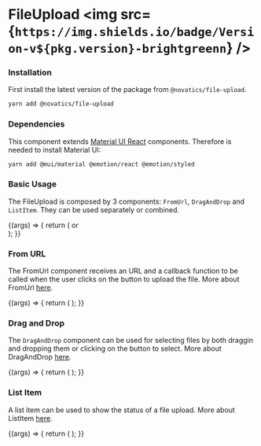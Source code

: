 
<Meta title="Components/File Upload/Intro" />

# FileUpload <img src={`https://img.shields.io/badge/Version-v${pkg.version}-brightgreenn`} />

### Installation

First install the latest version of the package from `@novatics/file-upload`.

```bash
yarn add @novatics/file-upload
```

### Dependencies

This component extends [Material UI React](https://mui.com/material-ui/) components. Therefore is needed to install Material UI:

```bash
yarn add @mui/material @emotion/react @emotion/styled
```

### Basic Usage

The FileUpload is composed by 3 components: `FromUrl`, `DragAndDrop` and `ListItem`. They can be used separately or combined.

<Canvas>
  <Story name="Basic Usage">
    {(args) => {
      return (
        <Stack width={500} spacing={2}>
          <DragAndDrop
            variant="inline"
            multiple
            acceptedLabels="JPG, PNG and GIF"
          />
          <Divider>or</Divider>
          <FromUrl
            accept="image/jpeg"
            acceptLabels=".JPEG"
            variant="combined"
          />
          <br />
          <ListItem fileName="Test.png" loadingPercentage={25} />
        </Stack>
      );
    }}
  </Story>
</Canvas>

### From URL

The FromUrl component receives an URL and a callback function to be called when the user clicks on the button to upload the file. More about FromUrl [here](https://components.novatics.com.br/?path=/docs/fromurl--docs).

<Canvas>
  <Story name="From URL">
    {(args) => {
      return (
        <Stack spacing={2}>
          <FromUrl variant="single" />
        </Stack>
      );
    }}
  </Story>
</Canvas>

### Drag and Drop

The `DragAndDrop` component can be used for selecting files by both draggin and dropping them or clicking on the button to select. More about DragAndDrop [here](https://components.novatics.com.br/?path=/docs/draganddrop--docs).

<Canvas>
  <Story name="Drag and Drop">
    {(args) => {
      return (
        <Stack width="50rem" spacing={2}>
          <DragAndDrop variant="inline" acceptedLabels="JPG, PNG and GIF" />
        </Stack>
      );
    }}
  </Story>
</Canvas>

### List Item

A list item can be used to show the status of a file upload. More about ListItem [here](https://components.novatics.com.br/?path=/docs/listitem--docs).

<Canvas>
  <Story name="List Item">
    {(args) => {
      return (
        <Stack width="50rem">
          <ListItem fileName="Test.jpg" loadingPercentage={25} />
        </Stack>
      );
    }}
  </Story>
</Canvas>
